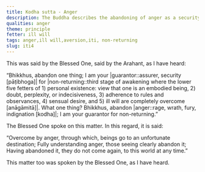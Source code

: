 ```yaml
---
title: Kodha sutta - Anger
description: The Buddha describes the abandoning of anger as a security for non-returning.
qualities: anger
theme: principle
fetter: ill will
tags: anger,ill will,aversion,iti, non-returning
slug: iti4
---
```


This was said by the Blessed One, said by the Arahant, as I have heard:

“Bhikkhus, abandon one thing; I am your |guarantor::assurer, security [pāṭibhoga]| for |non-returning::third stage of awakening where the lower five fetters of 1) personal existence: view that one is an embodied being, 2) doubt, perplexity, or indecisiveness, 3) adherence to rules and observances, 4) sensual desire, and 5) ill will are completely overcome [anāgāmitā]|. What one thing? Bhikkhus, abandon |anger::rage, wrath, fury, indignation [kodha]|; I am your guarantor for non-returning.”

The Blessed One spoke on this matter. In this regard, it is said:

“Overcome by anger, through which,
beings go to an unfortunate destination;
Fully understanding anger,
those seeing clearly abandon it;
Having abandoned it, they do not come again,
to this world at any time.”

This matter too was spoken by the Blessed One, as I have heard.